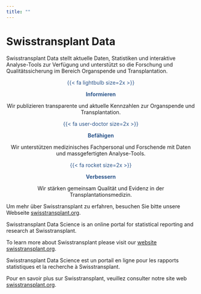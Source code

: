 ```yaml
---
title: ""
---
```


<style>

.icon-color { 
  color: #2A548A;
}

.center-text { 
  text-align: center;
}

</style>

# Swisstransplant Data

::: {.content-visible when-profile="de"}
Swisstransplant Data stellt aktuelle Daten, Statistiken und interaktive Analyse-Tools zur Verfügung und unterstützt so die Forschung und Qualitätssicherung im Bereich Organspende und Transplantation.

::: {.center-text}
::: {.grid}

::: {.g-col-12 .g-col-md-4} 
::: {.icon-color}
{{< fa lightbulb size=2x >}}
:::
<span style="color:#2A548A;font-weight:bold;">Informieren</span>
<p>Wir publizieren transparente und aktuelle Kennzahlen zur Organspende und Transplantation.</p>
:::

::: {.g-col-12 .g-col-md-4} 
::: {.icon-color}
{{< fa user-doctor size=2x >}}
:::
<span style="color:#2A548A;font-weight:bold;">Befähigen</span>
<p>Wir unterstützen medizinisches Fachpersonal und Forschende mit Daten und massgefertigten Analyse-Tools.</p>
:::

::: {.g-col-12 .g-col-md-4} 
::: {.icon-color}
{{< fa rocket size=2x >}}
:::
<span style="color:#2A548A;font-weight:bold;">Verbessern</span>
<p>Wir stärken gemeinsam Qualität und Evidenz in der Transplantationsmedizin.</p>
:::

:::
:::

Um mehr über Swisstransplant zu erfahren, besuchen Sie bitte unsere Webseite [swisstransplant.org](https://www.swisstransplant.org/de){target="_blank"}.
:::

::: {.content-visible when-profile="en"}
Swisstransplant Data Science is an online portal for statistical reporting and research at Swisstransplant.

To learn more about Swisstransplant please visit our [website swisstransplant.org](https://www.swisstransplant.org/){target="_blank"}.
:::

::: {.content-visible when-profile="fr"}
Swisstransplant Data Science est un portail en ligne pour les rapports statistiques et la recherche à Swisstransplant.

Pour en savoir plus sur Swisstransplant, veuillez consulter notre site web [swisstransplant.org](https://www.swisstransplant.org/fr){target="_blank"}.
:::